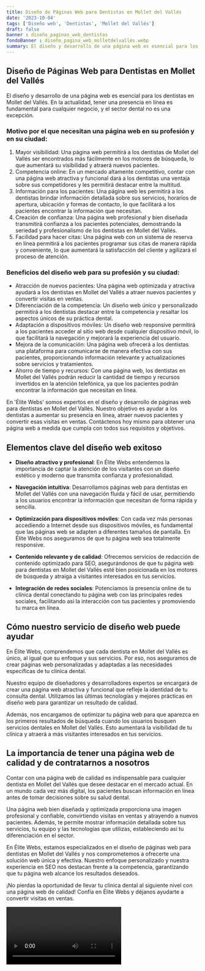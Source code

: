 ```yaml
---
title: Diseño de Páginas Web para Dentistas en Mollet del Vallés
date: '2023-10-04'
tags: ['Diseño web', 'Dentistas', 'Mollet del Vallés']
draft: false
banner : diseño_paginas_web_dentistas
fondoBanner : diseño_pagina_web_molletdelvallés.webp
summary: El diseño y desarrollo de una página web es esencial para los dentistas en Mollet del Vallés. En la actualidad, tener una presencia en línea es fundamental para cualquier negocio, y el sector dental no es una excepción.
---
```


## Diseño de Páginas Web para Dentistas en Mollet del Vallés

El diseño y desarrollo de una página web es esencial para los dentistas en Mollet del Vallés. En la actualidad, tener una presencia en línea es fundamental para cualquier negocio, y el sector dental no es una excepción.

### Motivo por el que necesitan una página web en su profesión y en su ciudad:
1. Mayor visibilidad: Una página web permitirá a los dentistas de Mollet del Vallés ser encontrados más fácilmente en los motores de búsqueda, lo que aumentará su visibilidad y atraerá nuevos pacientes.
2. Competencia online: En un mercado altamente competitivo, contar con una página web atractiva y funcional dará a los dentistas una ventaja sobre sus competidores y les permitirá destacar entre la multitud.
3. Información para los pacientes: Una página web les permitirá a los dentistas brindar información detallada sobre sus servicios, horarios de apertura, ubicación y formas de contacto, lo que facilitará a los pacientes encontrar la información que necesitan.
4. Creación de confianza: Una página web profesional y bien diseñada transmitirá confianza a los pacientes potenciales, demostrando la seriedad y profesionalismo de los dentistas en Mollet del Vallés.
5. Facilidad para hacer citas: Una página web con un sistema de reserva en línea permitirá a los pacientes programar sus citas de manera rápida y conveniente, lo que aumentará la satisfacción del cliente y agilizará el proceso de atención.

### Beneficios del diseño web para su profesión y su ciudad:
- Atracción de nuevos pacientes: Una página web optimizada y atractiva ayudará a los dentistas en Mollet del Vallés a atraer nuevos pacientes y convertir visitas en ventas.
- Diferenciación de la competencia: Un diseño web único y personalizado permitirá a los dentistas destacar entre la competencia y resaltar los aspectos únicos de su práctica dental.
- Adaptación a dispositivos móviles: Un diseño web responsive permitirá a los pacientes acceder al sitio web desde cualquier dispositivo móvil, lo que facilitará la navegación y mejorará la experiencia del usuario.
- Mejora de la comunicación: Una página web ofrecerá a los dentistas una plataforma para comunicarse de manera efectiva con sus pacientes, proporcionando información relevante y actualizaciones sobre servicios y tratamientos.
- Ahorro de tiempo y recursos: Con una página web, los dentistas en Mollet del Vallés podrán reducir la cantidad de tiempo y recursos invertidos en la atención telefónica, ya que los pacientes podrán encontrar la información que necesitan en línea.

En 'Élite Webs' somos expertos en el diseño y desarrollo de páginas web para dentistas en Mollet del Vallés. Nuestro objetivo es ayudar a los dentistas a aumentar su presencia en línea, atraer nuevos pacientes y convertir esas visitas en ventas. Contáctenos hoy mismo para obtener una página web a medida que cumpla con todos sus requisitos y objetivos.

<GifSeo />

<Cta />

## Elementos clave del diseño web exitoso

- **Diseño atractivo y profesional**: En Élite Webs entendemos la importancia de captar la atención de los visitantes con un diseño estético y moderno que transmita confianza y profesionalidad.

- **Navegación intuitiva**: Desarrollamos páginas web para dentistas en Mollet del Vallés con una navegación fluida y fácil de usar, permitiendo a los usuarios encontrar la información que necesitan de forma rápida y sencilla.

- **Optimización para dispositivos móviles**: Con cada vez más personas accediendo a Internet desde sus dispositivos móviles, es fundamental que las páginas web se adapten a diferentes tamaños de pantalla. En Élite Webs nos aseguramos de que tu página web sea totalmente responsive.

- **Contenido relevante y de calidad**: Ofrecemos servicios de redacción de contenido optimizado para SEO, asegurándonos de que tu página web para dentistas en Mollet del Vallés esté bien posicionada en los motores de búsqueda y atraiga a visitantes interesados en tus servicios.

- **Integración de redes sociales**: Potenciamos la presencia online de tu clínica dental conectando tu página web con las principales redes sociales, facilitando así la interacción con tus pacientes y promoviendo tu marca en línea.

## Cómo nuestro servicio de diseño web puede ayudar

En Élite Webs, comprendemos que cada dentista en Mollet del Vallés es único, al igual que su enfoque y sus servicios. Por eso, nos aseguramos de crear páginas web personalizadas y adaptadas a las necesidades específicas de tu clínica dental.

Nuestro equipo de diseñadores y desarrolladores expertos se encargará de crear una página web atractiva y funcional que refleje la identidad de tu consulta dental. Utilizamos las últimas tecnologías y mejores prácticas en diseño web para garantizar un resultado de calidad.

Además, nos encargamos de optimizar tu página web para que aparezca en los primeros resultados de búsqueda cuando los usuarios busquen servicios dentales en Mollet del Vallés. Esto aumentará la visibilidad de tu clínica y atraerá a más visitantes interesados en tus servicios.

## La importancia de tener una página web de calidad y de contratarnos a nosotros

Contar con una página web de calidad es indispensable para cualquier dentista en Mollet del Vallés que desee destacar en el mercado actual. En un mundo cada vez más digital, los pacientes buscan información en línea antes de tomar decisiones sobre su salud dental.

Una página web bien diseñada y optimizada proporciona una imagen profesional y confiable, convirtiendo visitas en ventas y atrayendo a nuevos pacientes. Además, te permite mostrar información detallada sobre tus servicios, tu equipo y las tecnologías que utilizas, estableciendo así tu diferenciación en el sector.

En Élite Webs, estamos especializados en el diseño de páginas web para dentistas en Mollet del Vallés y nos comprometemos a ofrecerte una solución web única y efectiva. Nuestro enfoque personalizado y nuestra experiencia en SEO nos destacan frente a la competencia, garantizando que tu página web alcance los resultados deseados.

¡No pierdas la oportunidad de llevar tu clínica dental al siguiente nivel con una página web de calidad! Confía en Élite Webs y déjanos ayudarte a convertir visitas en ventas.

<Video />

<CtaBot job='Dentistas' city='Mollet del Vallés'/>

<Gmaps query='Mollet del Vallés+españa+maps' />